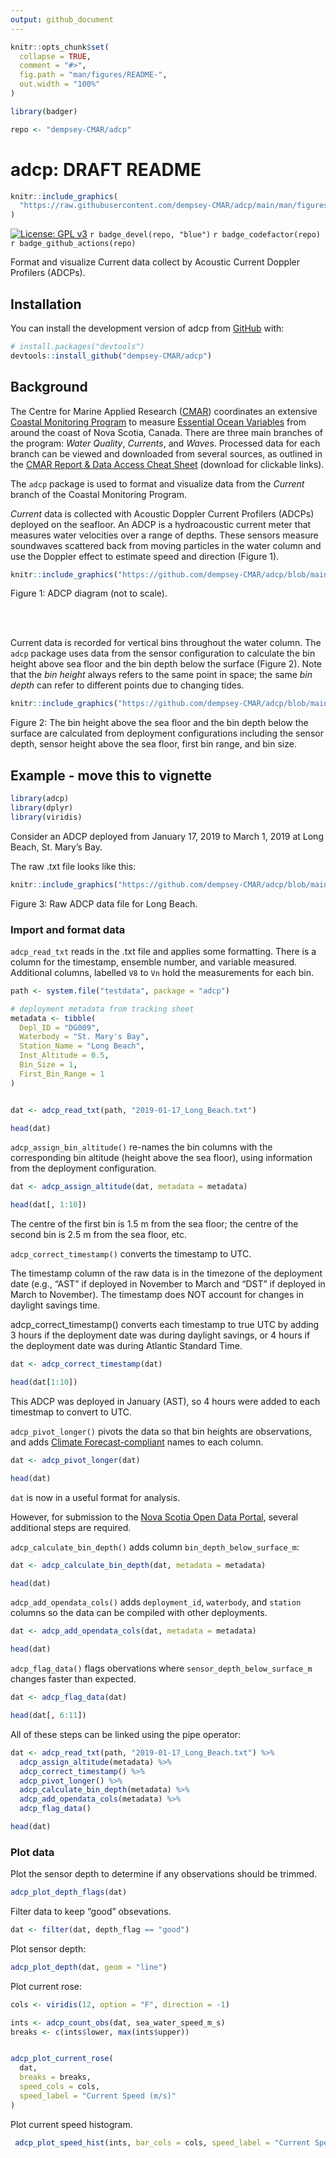 ```yaml
---
output: github_document
---
```


<!-- README.md is generated from README.Rmd. Please edit that file -->

```r
knitr::opts_chunk$set(
  collapse = TRUE,
  comment = "#>",
  fig.path = "man/figures/README-",
  out.width = "100%"
)

library(badger)

repo <- "dempsey-CMAR/adcp"
```

# adcp: DRAFT README


```r

knitr::include_graphics(
  "https://raw.githubusercontent.com/dempsey-CMAR/adcp/main/man/figures/README-adcp-hex.png"
)

```

[](man/figures/README-adcp-hex.png)

<!-- badges: start -->

[![License: GPL v3](https://img.shields.io/badge/License-GPLv3-blue.svg)](https://www.gnu.org/licenses/gpl-3.0) `r badge_devel(repo, "blue")` `r badge_codefactor(repo)` `r badge_github_actions(repo)`

<!-- badges: end -->

Format and visualize Current data collect by Acoustic Current Doppler Profilers (ADCPs).

## Installation

You can install the development version of adcp from [GitHub](https://github.com/) with:

``` r
# install.packages("devtools")
devtools::install_github("dempsey-CMAR/adcp")
```

## Background

The Centre for Marine Applied Research ([CMAR](https://cmar.ca/)) coordinates an extensive [Coastal Monitoring Program](https://cmar.ca/coastal-monitoring-program/) to measure [Essential Ocean Variables](https://www.goosocean.org/index.php?option=com_content&view=article&id=14&Itemid=114) from around the coast of Nova Scotia, Canada. There are three main branches of the program: _Water Quality_, _Currents_, and _Waves_. Processed data for each branch can be viewed and downloaded from several sources, as outlined in the [CMAR Report & Data Access Cheat Sheet](https://github.com/Centre-for-Marine-Applied-Research/strings/blob/master/man/figures/README-access-cheatsheet.pdf) (download for clickable links).

The `adcp` package is used to format and visualize data from the _Current_ branch of the Coastal Monitoring Program. 

_Current_ data is collected with Acoustic Doppler Current Profilers (ADCPs) deployed on the seafloor. An ADCP is a hydroacoustic current meter that measures water velocities over a range of depths. These sensors measure soundwaves scattered back from moving particles in the water column and use the Doppler effect to estimate speed and direction (Figure 1). 


```r

knitr::include_graphics("https://github.com/dempsey-CMAR/adcp/blob/main/man/figures/README-fig1.jpg")

```
Figure 1: ADCP diagram (not to scale).

<br>
<br>


Current data is recorded for vertical bins throughout the water column. The `adcp` package uses data from the sensor configuration to calculate the bin height above sea floor and the bin depth below the surface (Figure 2). Note that the *bin height* always refers to the same point in space; the same *bin depth* can refer to different points due to changing tides.


```r

knitr::include_graphics("https://github.com/dempsey-CMAR/adcp/blob/main/man/figures/README-fig2.png")

```
Figure 2: The bin height above the sea floor and the bin depth below the surface are calculated from deployment configurations including the sensor depth, sensor height above the sea floor, first bin range, and bin size.


## Example - move this to vignette

```r
library(adcp)
library(dplyr)
library(viridis)
```


Consider an ADCP deployed from January 17, 2019 to March 1, 2019 at Long Beach, St. Mary's Bay. 

The raw .txt file looks like this:


```r

knitr::include_graphics("https://github.com/dempsey-CMAR/adcp/blob/main/man/figures/README-fig3.png")

```
Figure 3: Raw ADCP data file for Long Beach.

### Import and format data

`adcp_read_txt` reads in the .txt file and applies some formatting. There is a column for the timestamp, ensemble number, and variable measured. Additional columns, labelled `V8` to `Vn` hold the measurements for each bin.

```r

path <- system.file("testdata", package = "adcp")

# deployment metadata from tracking sheet
metadata <- tibble(
  Depl_ID = "DG009",
  Waterbody = "St. Mary's Bay",
  Station_Name = "Long Beach",
  Inst_Altitude = 0.5,
  Bin_Size = 1,
  First_Bin_Range = 1
)


dat <- adcp_read_txt(path, "2019-01-17_Long_Beach.txt")

head(dat)

```
`adcp_assign_bin_altitude()` re-names the bin columns with the corresponding bin altitude (height above the sea floor), using information from the deployment configuration.

```r
dat <- adcp_assign_altitude(dat, metadata = metadata)

head(dat[, 1:10])
```
The centre of the first bin is 1.5 m from the sea floor; the centre of the second bin is 2.5 m from the sea floor, etc.

`adcp_correct_timestamp()` converts the timestamp to UTC.


The timestamp column of the raw data is in the timezone of the deployment date (e.g., "AST" if deployed in November to March and "DST" if deployed in March to November). The timestamp does NOT account for changes in daylight savings time.

adcp_correct_timestamp() converts each timestamp to true UTC by adding 3 hours if the deployment date was during daylight savings, or 4 hours if the deployment date was during Atlantic Standard Time.

```r
dat <- adcp_correct_timestamp(dat)

head(dat[1:10])
```
This ADCP was deployed in January (AST), so 4 hours were added to each timestmap to convert to UTC.


`adcp_pivot_longer()` pivots the data so that bin heights are observations, and adds [Climate Forecast-compliant](https://cfconventions.org/Data/cf-standard-names/current/build/cf-standard-name-table.html) names to each column.

```r
dat <- adcp_pivot_longer(dat)

head(dat)
```
`dat` is now in a useful format for analysis. 

However, for submission to the [Nova Scotia Open Data Portal](https://data.novascotia.ca/), several additional steps are required.

`adcp_calculate_bin_depth()` adds column `bin_depth_below_surface_m`:

```r
dat <- adcp_calculate_bin_depth(dat, metadata = metadata)

head(dat)
```
`adcp_add_opendata_cols()` adds `deployment_id`, `waterbody`, and `station` columns so the data can be compiled with other deployments.

```r
dat <- adcp_add_opendata_cols(dat, metadata = metadata)

head(dat)
```
`adcp_flag_data()` flags obervations where `sensor_depth_below_surface_m` changes faster than expected.

```r
dat <- adcp_flag_data(dat)

head(dat[, 6:11])
```

All of these steps can be linked using the pipe operator:

```r
dat <- adcp_read_txt(path, "2019-01-17_Long_Beach.txt") %>% 
  adcp_assign_altitude(metadata) %>%
  adcp_correct_timestamp() %>%
  adcp_pivot_longer() %>%
  adcp_calculate_bin_depth(metadata) %>%
  adcp_add_opendata_cols(metadata) %>%
  adcp_flag_data()

head(dat)
```




### Plot data

Plot the sensor depth to determine if any observations should be trimmed.
```r
adcp_plot_depth_flags(dat)
```
Filter data to keep "good" obsevations.
```r
dat <- filter(dat, depth_flag == "good")
```

Plot sensor depth:

```r
adcp_plot_depth(dat, geom = "line")

```
Plot current rose:
```r

cols <- viridis(12, option = "F", direction = -1)

ints <- adcp_count_obs(dat, sea_water_speed_m_s)
breaks <- c(ints$lower, max(ints$upper)) 


adcp_plot_current_rose(
  dat, 
  breaks = breaks, 
  speed_cols = cols,
  speed_label = "Current Speed (m/s)"
)

```
Plot current speed histogram.
```r
 adcp_plot_speed_hist(ints, bar_cols = cols, speed_label = "Current Speed (m/s)")
```






















